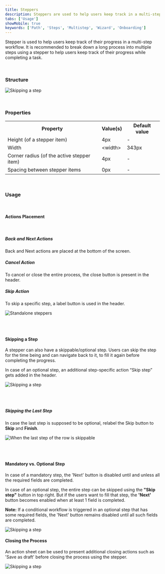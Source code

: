 ```yaml
---
title: Steppers
description: Steppers are used to help users keep track in a multi-step workflow
tabs: ['Usage']
showMobile: true
keywords: ['Path', 'Steps', 'Multistep', 'Wizard', 'Onboarding']
---
```


Stepper is used to help users keep track of their progress in a multi-step workflow. It is recommended to break down a long process into multiple steps using a stepper to help users keep track of their progress while completing a task.

<br/>

### Structure

![Skipping a step](./images/stepper-1.png)

<br/>

### Properties
<table style={{width: "100%"}}>
  <tbody>
    <tr>
      <th style={{width:"33%", textAlign: "left"}}>Property</th>
      <th style={{width:"33%", textAlign: "left"}}>Value(s)</th>
      <th style={{width:"33%", textAlign: "left"}}>Default value</th>
    </tr>
    <tr style={{verticalAlign: "top"}}>
      <td>Height (of a stepper item)</td>
      <td>4px</td>
      <td>-</td>
    </tr>
    <tr style={{verticalAlign: "top"}}>
      <td>Width</td>
      <td>&#60;width&#62;</td>
      <td>343px</td>
    </tr>
    <tr style={{verticalAlign: "top"}}>
      <td>Corner radius (of the active stepper item)</td>
      <td>4px</td>
      <td>-</td>
    </tr>
    <tr style={{verticalAlign: "top"}}>
      <td>Spacing between stepper items</td>
      <td>0px</td>
      <td>-</td>
    </tr>
  </tbody>
</table>
<br/>

### Usage

<br/>

#### Actions Placement

<br/>

##### Back and Next Actions

Back and Next actions are placed at the bottom of the screen.

##### Cancel Action

To cancel or close the entire process, the close button is present in the header.


##### Skip Action

To skip a specific step, a label button is used in the header.

![Standalone steppers](./images/stepper-2.png)

<br/>
<br/>


#### Skipping a Step

A stepper can also have a skippable/optional step. Users can skip the step for the time being and can navigate back to it, to fill it again before completing the progress.

In case of an optional step, an additional step-specific action “Skip step” gets added in the header.

![Skipping a step](./images/stepper-3.png)

<br/>
<br/>

##### Skipping the Last Step

In case the last step is supposed to be optional, relabel the Skip button to **Skip** and **Finish**.

![When the last step of the row is skippable](./images/stepper-4.png)

<br/>
<br/>

#### Mandatory vs. Optional Step

In case of a mandatory step, the 'Next' button is disabled until and unless all the required fields are completed.

In case of an optional step, the entire step can be skipped using the **"Skip step"** button in top right. But if the users want to fill that step, the **'Next'** button becomes enabled when at least 1 field is completed.

**Note:** If a conditional workflow is triggered in an optional step that has some required fields, the 'Next' button remains disabled until all such fields are completed.

![Skipping a step](./images/stepper-5.png)

#### Closing the Process

An action sheet can be used to present additional closing actions such as 'Save as draft' before closing the process using the stepper.

![Skipping a step](./images/stepper-6.png)

